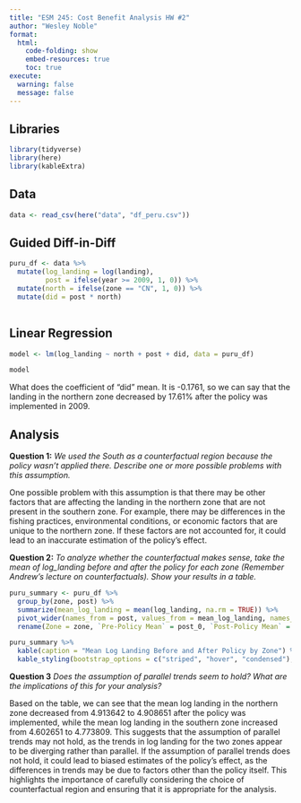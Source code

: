 ```yaml
---
title: "ESM 245: Cost Benefit Analysis HW #2"
author: "Wesley Noble"
format: 
  html:
    code-folding: show
    embed-resources: true
    toc: true
execute:
  warning: false
  message: false
---
```


## Libraries
```r
library(tidyverse)
library(here)
library(kableExtra)
```

## Data
```r
data <- read_csv(here("data", "df_peru.csv"))
```

## Guided Diff-in-Diff
```r
puru_df <- data %>%
  mutate(log_landing = log(landing),
         post = ifelse(year >= 2009, 1, 0)) %>%
  mutate(north = ifelse(zone == "CN", 1, 0)) %>%
  mutate(did = post * north)
  
```

## Linear Regression
```r
model <- lm(log_landing ~ north + post + did, data = puru_df)

model
```

What does the coefficient of "did" mean. It is -0.1761, so we can say that the landing in the northern zone decreased by 17.61% after the policy was implemented in 2009.

## Analysis

**Question 1:** *We used the South as a counterfactual region because the policy wasn't applied there. Describe one or more possible problems with this assumption.*

One possible problem with this assumption is that there may be other factors that are affecting the landing in the northern zone that are not present in the southern zone. For example, there may be differences in the fishing practices, environmental conditions, or economic factors that are unique to the northern zone. If these factors are not accounted for, it could lead to an inaccurate estimation of the policy's effect.

**Question 2:** *To analyze whether the counterfactual makes sense, take the mean of log_landing before and
after the policy for each zone (Remember Andrew's lecture on counterfactuals). Show your
results in a table.*

```r
puru_summary <- puru_df %>%
  group_by(zone, post) %>%
  summarize(mean_log_landing = mean(log_landing, na.rm = TRUE)) %>%
  pivot_wider(names_from = post, values_from = mean_log_landing, names_prefix = "post_") %>%
  rename(Zone = zone, `Pre-Policy Mean` = post_0, `Post-Policy Mean` = post_1)

puru_summary %>%
  kable(caption = "Mean Log Landing Before and After Policy by Zone") %>%
  kable_styling(bootstrap_options = c("striped", "hover", "condensed"), full_width = FALSE)
```

**Question 3** *Does the assumption of parallel trends seem to hold? What are the implications of this for your analysis?*

Based on the table, we can see that the mean log landing in the northern zone decreased from 4.913642 to 4.908651 after the policy was implemented, while the mean log landing in the southern zone increased from 4.602651 to 4.773809. This suggests that the assumption of parallel trends may not hold, as the trends in log landing for the two zones appear to be diverging rather than parallel. If the assumption of parallel trends does not hold, it could lead to biased estimates of the policy's effect, as the differences in trends may be due to factors other than the policy itself. This highlights the importance of carefully considering the choice of counterfactual region and ensuring that it is appropriate for the analysis.


